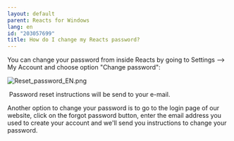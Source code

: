 ```yaml
---
layout: default
parent: Reacts for Windows
lang: en
id: "203057699"
title: How do I change my Reacts password?
---
```

You can change your password from inside Reacts by going to Settings --> My Account and choose option "Change password":

![Reset_password_EN.png](@assets/attachments/Reset_password_EN.png)

 Password reset instructions will be send to your e-mail.

Another option to change your password is to go to the login page of our website, click on the forgot password button, enter the email address you used to create your account and we'll send you instructions to change your password.


